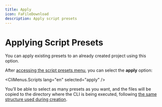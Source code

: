 ```yaml
---
title: Apply
icon: FaFileDownload
description: Apply script presets
---
```


# Applying Script Presets

You can apply existing presets to an already created project using this option.

After [accessing the script presets menu](/docs/presets/scripts/start), you can select the **apply** option:

<CliMenus.Scripts lang="en" selected="apply" />

You’ll be able to select as many presets as you want, and the files will be copied to the directory where the CLI is being executed, following [the same structure used during creation](/docs/presets/scripts/new).